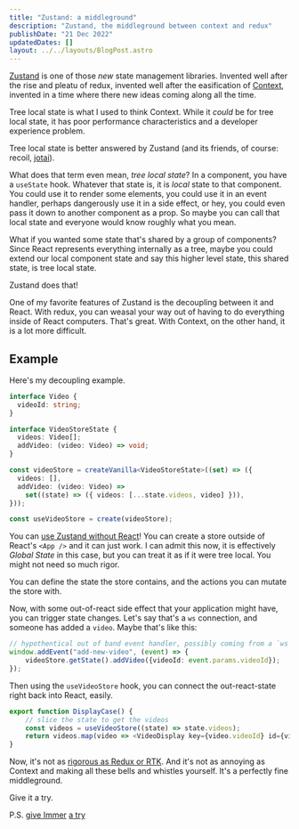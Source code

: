 ```yaml
---
title: "Zustand: a middleground"
description: "Zustand, the middleground between context and redux"
publishDate: "21 Dec 2022"
updatedDates: []
layout: ../../layouts/BlogPost.astro
---
```


[Zustand](https://github.com/pmndrs/zustand) is one of those _new_ state management libraries. Invented well after the rise and pleatu of redux, invented well after the easification of [Context](https://reactjs.org/docs/context.html), invented in a time where there new ideas coming along all the time.

Tree local state is what I used to think Context. While it _could_ be for tree local state, it has poor performance characteristics and a developer experience problem.

Tree local state is better answered by Zustand (and its friends, of course: recoil, [jotai](https://github.com/pmndrs/jotai)).

What does that term even mean, _tree local state_? In a component,  you have a `useState` hook. Whatever that state is, it is _local_ state to that component. You could use it to render some elements, you could use it in an event handler, perhaps dangerously use it in a side effect, or hey, you could even pass it down to another component as a prop. So maybe you can call that local state and everyone would know roughly what you mean.

What if you wanted some state that's shared by a group of components? Since React represents everything internally as a tree, maybe you could extend our local component state and say this higher level state, this shared state, is tree local state.

Zustand does that!

One of my favorite features of Zustand is the decoupling between it and React. With redux, you can weasal your way out of having to do everything inside of React computers. That's great. With Context, on the other hand, it is a lot more difficult.

## Example

Here's my decoupling example.

```ts
interface Video {
  videoId: string;
}

interface VideoStoreState {
  videos: Video[];
  addVideo: (video: Video) => void;
}

const videoStore = createVanilla<VideoStoreState>((set) => ({
  videos: [],
  addVideo: (video: Video) =>
    set((state) => ({ videos: [...state.videos, video] })),
}));

const useVideoStore = create(videoStore);
```

You can [use Zustand without React](https://github.com/pmndrs/zustand#using-zustand-without-react)! You can create a store outside of React's `<App />` and it can just work. I can admit this now, it is effectively _Global State_ in this case, but you can treat it as if it were tree local. You might not need so much rigor.

You can define the state the store contains, and the actions you can mutate the store with.

Now, with some out-of-react side effect that your application might have, you can trigger state changes. Let's say that's a `ws` connection, and someone has added a `video`. Maybe that's like this:

```ts
// hypothentical out of band event handler, possibly coming from a `ws`
window.addEvent("add-new-video", (event) => {
    videoStore.getState().addVideo({videoId: event.params.videoId});
});
```

Then using the `useVideoStore` hook, you can connect the out-react-state right back into React, easily.

```ts
export function DisplayCase() {
    // slice the state to get the videos
    const videos = useVideoStore((state) => state.videos);
    return videos.map(video => <VideoDisplay key={video.videoId} id={video.videoId} />);
}
```

Now, it's not as [rigorous as Redux or RTK](https://redux-toolkit.js.org/). And it's not as annoying as Context and making all these bells and whistles yourself. It's a perfectly fine middleground.

Give it a try.

P.S. [give Immer](https://immerjs.github.io/immer/) [a try](https://github.com/pmndrs/zustand#sick-of-reducers-and-changing-nested-state-use-immer)